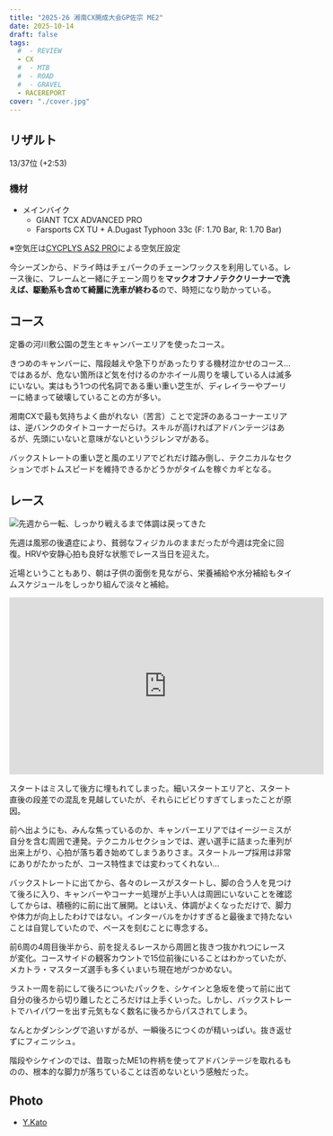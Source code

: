 ```yaml
---
title: "2025-26 湘南CX開成大会GP佐宗 ME2"
date: 2025-10-14
draft: false
tags:
  #  - REVIEW
  - CX
  #  - MTB
  #  - ROAD
  #  - GRAVEL
  - RACEREPORT
cover: "./cover.jpg"
---
```


## リザルト

13/37位 (+2:53)

### 機材

- メインバイク
  - GIANT TCX ADVANCED PRO
  - Farsports CX TU + A.Dugast Typhoon 33c (F: 1.70 Bar, R: 1.70 Bar)

※空気圧は[CYCPLYS AS2 PRO](https://amzn.to/3XXh90k)による空気圧設定

<Amzn asin="B0CNPDJQYT" />

今シーズンから、ドライ時はチェパークのチェーンワックスを利用している。レース後に、フレームと一緒にチェーン周りを**マックオフナノテククリーナーで洗えば、駆動系も含めて綺麗に洗車が終わる**ので、時短になり助かっている。

<Amzn asin="B0C4NVS7TB" />

## コース

定番の河川敷公園の芝生とキャンバーエリアを使ったコース。

きつめのキャンバーに、階段越えや急下りがあったりする機材泣かせのコース…ではあるが、危ない箇所ほど気を付けるのかホイール周りを壊している人は滅多にいない。実はもう1つの代名詞である重い重い芝生が、ディレイラーやプーリーに絡まって破壊していることの方が多い。

湘南CXで最も気持ちよく曲がれない（苦言）ことで定評のあるコーナーエリアは、逆バンクのタイトコーナーだらけ。スキルが高ければアドバンテージはあるが、先頭にいないと意味がないというジレンマがある。

バックストレートの重い芝と風のエリアでどれだけ踏み倒し、テクニカルなセクションでボトムスピードを維持できるかどうかがタイムを稼ぐカギとなる。

## レース

![先週から一転、しっかり戦えるまで体調は戻ってきた](./cover.jpg)

先週は風邪の後遺症により、貧弱なフィジカルのままだったが今週は完全に回復。HRVや安静心拍も良好な状態でレース当日を迎えた。

近場ということもあり、朝は子供の面倒を見ながら、栄養補給や水分補給もタイムスケジュールをしっかり組んで淡々と補給。

<iframe width="560" height="315" src="https://www.youtube.com/embed/F-LEMCrVNMU?si=0ceiLtosqIeRqvI-" title="YouTube video player" frameborder="0" allow="accelerometer; autoplay; clipboard-write; encrypted-media; gyroscope; picture-in-picture; web-share" referrerpolicy="strict-origin-when-cross-origin" allowfullscreen></iframe>

スタートはミスして後方に埋もれてしまった。細いスタートエリアと、スタート直後の段差での混乱を見越していたが、それらにビビりすぎてしまったことが原因。

前へ出ようにも、みんな焦っているのか、キャンバーエリアではイージーミスが自分を含む周囲で連発。テクニカルセクションでは、遅い選手に詰まった車列が出来上がり、心拍が落ち着き始めてしまうありさま。スタートループ採用は非常にありがたかったが、コース特性までは変わってくれない…

バックストレートに出てから、各々のレースがスタートし、脚の合う人を見つけて後ろに入り、キャンバーやコーナー処理が上手い人は周囲にいないことを確認してからは、積極的に前に出て展開。とはいえ、体調がよくなっただけで、脚力や体力が向上したわけではない。インターバルをかけすぎると最後まで持たないことは自覚していたので、ペースを刻むことに専念する。

前6周の4周目後半から、前を捉えるレースから周囲と抜きつ抜かれつにレースが変化。コースサイドの観客カウントで15位前後にいることはわかっていたが、メカトラ・マスターズ選手も多くいまいち現在地がつかめない。

ラスト一周を前にして後ろについたパックを、シケインと急坂を使って前に出て自分の後ろから切り離したところだけは上手くいった。しかし、バックストレートでハイパワーを出す元気もなく数名に後ろからパスされてしまう。

なんとかダンシングで追いすがるが、一瞬後ろにつくのが精いっぱい。抜き返せずにフィニッシュ。

階段やシケインのでは、昔取ったME1の杵柄を使ってアドバンテージを取れるものの、根本的な脚力が落ちていることは否めないという感触だった。

## Photo

- [Y.Kato](https://x.com/kaytoyoshitaka)
